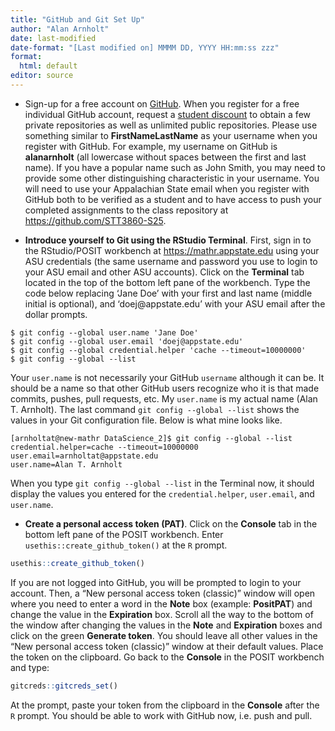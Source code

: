 ```yaml
---
title: "GitHub and Git Set Up"
author: "Alan Arnholt"
date: last-modified
date-format: "[Last modified on] MMMM DD, YYYY HH:mm:ss zzz"
format: 
  html: default
editor: source
---
```


-   Sign-up for a free account on [GitHub](https://github.com). When you register for a free individual GitHub account, request a [student discount](https://education.github.com/pack) to obtain a few private repositories as well as unlimited public repositories. Please use something similar to **FirstNameLastName** as your username when you register with GitHub. For example, my username on GitHub is **alanarnholt** (all lowercase without spaces between the first and last name). If you have a popular name such as John Smith, you may need to provide some other distinguishing characteristic in your username. You will need to use your Appalachian State email when you register with GitHub both to be verified as a student and to have access to push your completed assignments to the class repository at <https://github.com/STT3860-S25>.

-   **Introduce yourself to Git using the RStudio Terminal**. First, sign in to the RStudio/POSIT workbench at <https://mathr.appstate.edu> using your ASU credentials (the same username and password you use to login to your ASU email and other ASU accounts). Click on the **Terminal** tab located in the top of the bottom left pane of the workbench. Type the code below replacing 'Jane Doe' with your first and last name (middle initial is optional), and 'doej\@appstate.edu' with your ASU email after the dollar prompts.

```         
$ git config --global user.name 'Jane Doe'
$ git config --global user.email 'doej@appstate.edu'
$ git config --global credential.helper 'cache --timeout=10000000'
$ git config --global --list
```

Your `user.name` is not necessarily your GitHub `username` although it can be. It should be a name so that other GitHub users recognize who it is that made commits, pushes, pull requests, etc. My `user.name` is my actual name (Alan T. Arnholt). The last command `git config --global --list` shows the values in your Git configuration file. Below is what mine looks like.

```         
[arnholtat@new-mathr DataScience_2]$ git config --global --list
credential.helper=cache --timeout=10000000
user.email=arnholtat@appstate.edu
user.name=Alan T. Arnholt
```

When you type `git config --global --list` in the Terminal now, it should display the values you entered for the `credential.helper`, `user.email`, and `user.name`.

-   **Create a personal access token (PAT)**. Click on the **Console** tab in the bottom left pane of the POSIT workbench. Enter `usethis::create_github_token()` at the `R` prompt.

```r
usethis::create_github_token()
```

If you are not logged into GitHub, you will be prompted to login to your account. Then, a "New personal access token (classic)" window will open where you need to enter a word in the **Note** box (example: **PositPAT**) and change the value in the **Expiration** box. Scroll all the way to the bottom of the window after changing the values in the **Note** and **Expiration** boxes and click on the green **Generate token**. You should leave all other values in the "New personal access token (classic)" window at their default values. Place the token on the clipboard. Go back to the **Console** in the POSIT workbench and type:

```r
gitcreds::gitcreds_set()
```

At the prompt, paste your token from the clipboard in the **Console** after the `R` prompt. You should be able to work with GitHub now, i.e. push and pull.
